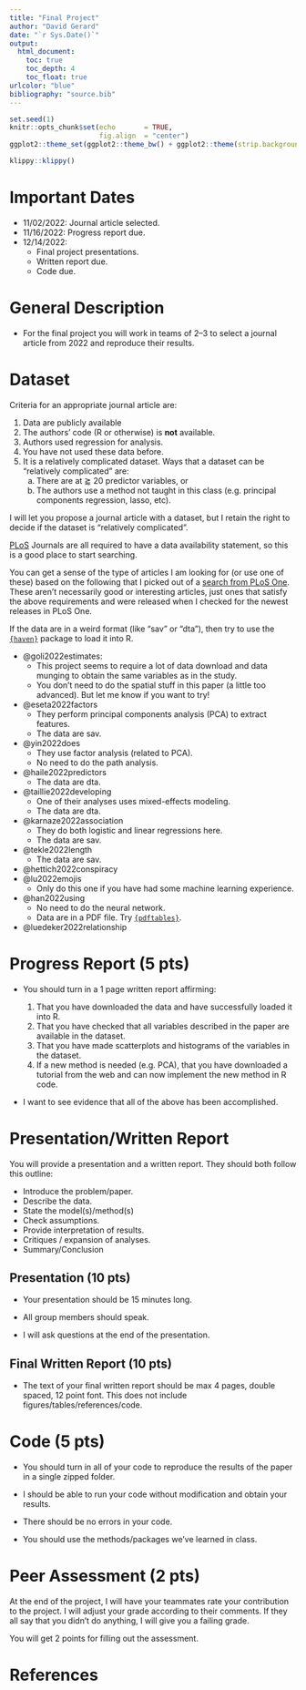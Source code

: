 ```yaml
---
title: "Final Project"
author: "David Gerard"
date: "`r Sys.Date()`"
output:  
  html_document:
    toc: true
    toc_depth: 4
    toc_float: true
urlcolor: "blue"
bibliography: "source.bib"
---
```


```r
set.seed(1)
knitr::opts_chunk$set(echo       = TRUE, 
                      fig.align  = "center")
ggplot2::theme_set(ggplot2::theme_bw() + ggplot2::theme(strip.background = ggplot2::element_rect(fill = "white")))
```

```r
klippy::klippy()
```

# Important Dates

- 11/02/2022: Journal article selected.
- 11/16/2022: Progress report due.
- 12/14/2022: 
    - Final project presentations. 
    - Written report due.
    - Code due.

# General Description

- For the final project you will work in teams of 2--3 to select a journal article from 2022 and reproduce their results. 

# Dataset

Criteria for an appropriate journal article are:

1. Data are publicly available
2. The authors' code (R or otherwise) is **not** available.
3. Authors used regression for analysis.
4. You have not used these data before.
5. It is a relatively complicated dataset. Ways that a dataset can be "relatively complicated" are:
    a. There are at $\gtrapprox$ 20 predictor variables, or
    b. The authors use a method not taught in this class (e.g. principal components regression, lasso, etc).
  
I will let you propose a journal article with a dataset, but I retain the right to decide if the dataset is "relatively complicated".

[PLoS](https://journals.plos.org) Journals are all required to have a data availability statement, so this is a good place to start searching.

You can get a sense of the type of articles I am looking for (or use one of these) based on the following that I picked out of a [search from PLoS One](https://journals.plos.org/plosone/search?filterJournals=PLoSONE&q=%22linear%20regression%22&sortOrder=DATE_NEWEST_FIRST&page=1&utm_content=a&utm_campaign=ENG-467). These aren't necessarily good or interesting articles, just ones that satisfy the above requirements and were released when I checked for the newest releases in PLoS One.

If the data are in a weird format (like "sav" or "dta"), then try to use the [`{haven}`](https://cran.r-project.org/package=haven) package to load it into R.

- @goli2022estimates: 
    - This project seems to require a lot of data download and data munging to obtain the same variables as in the study.
    - You don't need to do the spatial stuff in this paper (a little too advanced). But let me know if you want to try!
- @eseta2022factors
    - They perform principal components analysis (PCA) to extract features.
    - The data are sav.
- @yin2022does
    - They use factor analysis (related to PCA).
    - No need to do the path analysis.
- @haile2022predictors
    - The data are dta.
- @taillie2022developing
    - One of their analyses uses mixed-effects modeling.
    - The data are dta.
- @karnaze2022association
    - They do both logistic and linear regressions here.
    - The data are sav.
- @tekle2022length
    - The data are sav.
- @hettich2022conspiracy
- @lu2022emojis
    - Only do this one if you have had some machine learning experience.
- @han2022using
    - No need to do the neural network.
    - Data are in a PDF file. Try [`{pdftables}`](https://cran.r-project.org/web/packages/pdftables/index.html).
- @luedeker2022relationship

# Progress Report (5 pts)

- You should turn in a 1 page written report affirming:

    1. That you have downloaded the data and have successfully loaded it into R.
    2. That you have checked that all variables described in the paper are available in the dataset.
    3. That you have made scatterplots and histograms of the variables in the dataset.
    4. If a new method is needed (e.g. PCA), that you have downloaded a tutorial from the web and can now implement the new method in R code.
    
- I want to see evidence that all of the above has been accomplished.

# Presentation/Written Report

You will provide a presentation and a written report. They should both follow this outline:

- Introduce the problem/paper.
- Describe the data.
- State the model(s)/method(s)
- Check assumptions.
- Provide interpretation of results.
- Critiques / expansion of analyses.
- Summary/Conclusion

## Presentation (10 pts)

- Your presentation should be 15 minutes long.

- All group members should speak.

- I will ask questions at the end of the presentation.

## Final Written Report (10 pts)

- The text of your final written report should be max 4 pages, double spaced, 12 point font. This does not include figures/tables/references/code.

# Code (5 pts)

- You should turn in all of your code to reproduce the results of the paper in a single zipped folder. 

- I should be able to run your code without modification and obtain your results.

- There should be no errors in your code. 

- You should use the methods/packages we've learned in class.

# Peer Assessment (2 pts)

At the end of the project, I will have your teammates rate your contribution to the project. I will adjust your grade according to their comments. If they all say that you didn't do anything, I will give you a failing grade.

You will get 2 points for filling out the assessment.

# References
